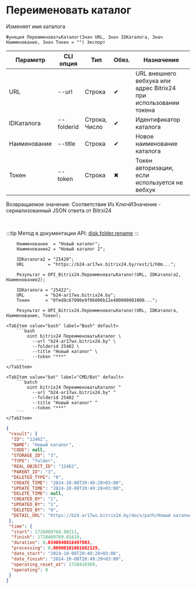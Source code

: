 ﻿---
sidebar_position: 10
---


# Переименовать каталог
 Изменяет имя каталога



`Функция ПереименоватьКаталог(Знач URL, Знач IDКаталога, Знач Наименование, Знач Токен = "") Экспорт`

  | Параметр | CLI опция | Тип | Обяз. | Назначение |
  |-|-|-|-|-|
  | URL | --url | Строка | &#x2714; | URL внешнего вебхука или адрес Bitrix24 при использовании токена |
  | IDКаталога | --folderid | Строка, Число | &#x2714; | Идентификатор каталога |
  | Наименование | --title | Строка | &#x2714; | Новое наименование каталога |
  | Токен | --token | Строка | &#x2716; | Токен авторизации, если используется не вебхук |

  
  Возвращаемое значение:   Соответствие Из КлючИЗначение - сериализованный JSON ответа от Bitrxi24

<br/>

:::tip
Метод в документации API: [disk.folder.rename](https://dev.1c-bitrix.ru/rest_help/disk/folder/disk_folder_rename.php)
:::
<br/>



```bsl title="Пример использования для 1С:Предприятие/OneScript"
    Наименование  = "Новый каталог";
    Наименование2 = "Новый каталог 2";

    IDКаталога2 = "25420";
    URL         = "https://b24-ar17wx.bitrix24.by/rest/1/h0m...";

    Результат = OPI_Bitrix24.ПереименоватьКаталог(URL, IDКаталога2, Наименование2);

    IDКаталога = "25422";
    URL        = "b24-ar17wx.bitrix24.by";
    Токен      = "0fed8c67006e9f06006b12e400000001000...";

    Результат = OPI_Bitrix24.ПереименоватьКаталог(URL, IDКаталога, Наименование, Токен);
```
    

 <Tabs>
  
    <TabItem value="bash" label="Bash" default>
        ```bash
            oint bitrix24 ПереименоватьКаталог \
              --url "b24-ar17wx.bitrix24.by" \
              --folderid 25482 \
              --title "Новый каталог" \
              --token "***"
        ```
    </TabItem>
  
    <TabItem value="bat" label="CMD/Bat" default>
        ```batch
            oint bitrix24 ПереименоватьКаталог ^
              --url "b24-ar17wx.bitrix24.by" ^
              --folderid 25482 ^
              --title "Новый каталог" ^
              --token "***"
        ```
    </TabItem>
</Tabs>


```json title="Результат"
{
 "result": {
  "ID": "12462",
  "NAME": "Новый каталог",
  "CODE": null,
  "STORAGE_ID": "3",
  "TYPE": "folder",
  "REAL_OBJECT_ID": "12462",
  "PARENT_ID": "3",
  "DELETED_TYPE": "0",
  "CREATE_TIME": "2024-10-08T20:49:28+03:00",
  "UPDATE_TIME": "2024-10-08T20:49:28+03:00",
  "DELETE_TIME": null,
  "CREATED_BY": "1",
  "UPDATED_BY": "1",
  "DELETED_BY": "0",
  "DETAIL_URL": "https://b24-ar17wx.bitrix24.by/docs/path/Новый каталог"
 },
 "time": {
  "start": 1728409768.98211,
  "finish": 1728409769.01619,
  "duration": 0.0340840816497803,
  "processing": 0.00900101661682129,
  "date_start": "2024-10-08T20:49:28+03:00",
  "date_finish": "2024-10-08T20:49:29+03:00",
  "operating_reset_at": 1728410369,
  "operating": 0
 }
}
```

